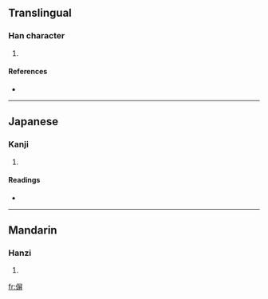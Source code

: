 ==Translingual==

===Han character===
{{Han char|rn=9|rad=人|as=09|sn=11|four=2724<sub>1</sub>|canj=人尸廿廿 (OSTT)}}

# {{defn|Han|sort=人09}}

====References====
* {{Han ref|kx=0110.070|dkj=00839|dj=0235.020|hdz=10198.020|uh=504B|ud=20555|bh=D452|bd=54354}}

----

==Japanese==

===Kanji===
{{ja-kanji|grade=|rs=人09}}

# {{defn|Japanese|sort=人09}}

====Readings====
* {{ja-readings|on=[[へい]] (hei)|kun=}}

----

==Mandarin==

===Hanzi===
{{cmn-hanzi|pin=[[bǐng]] ([[bing3]]), [[dàng]] ([[dang4]])|wg=ping<sup>3</sup>, tang<sup>4</sup>}}

# {{defn|Mandarin|sort=人09}}

[[fr:偋]]